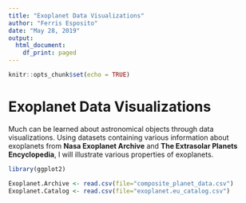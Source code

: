 ```yaml
---
title: "Exoplanet Data Visualizations"
author: "Ferris Esposito"
date: "May 28, 2019"
output:
  html_document:
    df_print: paged
---
```


```r
knitr::opts_chunk$set(echo = TRUE)
```

# Exoplanet Data Visualizations
Much can be learned about astronomical objects through data visualizations. Using datasets containing various information about exoplanets from **Nasa Exoplanet Archive** and **The Extrasolar Planets Encyclopedia**, I will illustrate various properties of exoplanets. 

```r
library(ggplot2)
```

```r
Exoplanet.Archive <- read.csv(file="composite_planet_data.csv")
Exoplanet.Catalog <- read.csv(file="exoplanet.eu_catalog.csv")
```